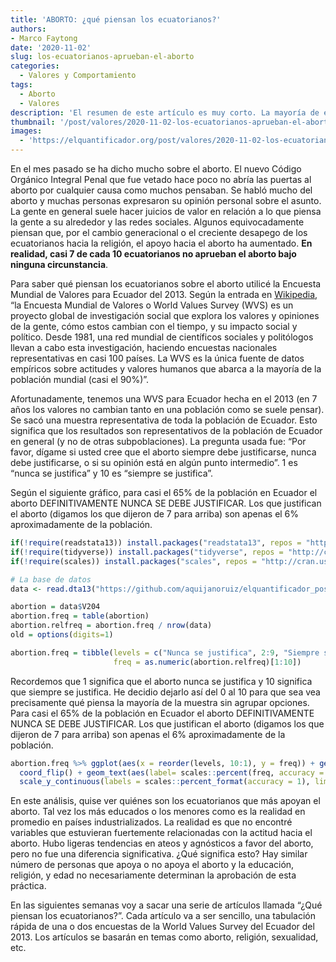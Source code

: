 ```yaml
---
title: 'ABORTO: ¿qué piensan los ecuatorianos?'
authors: 
- Marco Faytong
date: '2020-11-02'
slug: los-ecuatorianos-aprueban-el-aborto
categories:
  - Valores y Comportamiento
tags:
  - Aborto
  - Valores
description: 'El resumen de este artículo es muy corto. La mayoría de ecuatorianos y ecuatorianas no justifica el aborto bajo ninguna circunstancia. Este es el primer artículo de una serie sobre cómo piensan los ecuatorianos usando datos de la Encuesta Mundial de Valores.'
thumbnail: '/post/valores/2020-11-02-los-ecuatorianos-aprueban-el-aborto.jpeg'
images: 
  - 'https://elquantificador.org/post/valores/2020-11-02-los-ecuatorianos-aprueban-el-aborto.jpeg'
---
```


En el mes pasado se ha dicho mucho sobre el aborto. El nuevo Código Orgánico Integral Penal que fue vetado hace poco no abría las puertas al aborto por cualquier causa como muchos pensaban. Se habló mucho del aborto y muchas personas expresaron su opinión personal sobre el asunto. La gente en general suele hacer juicios de valor en relación a lo que piensa la gente a su alrededor y las redes sociales. Algunos equivocadamente piensan que, por el cambio generacional o el creciente desapego de los ecuatorianos hacia la religión, el apoyo hacia el aborto ha aumentado. **En realidad, casi 7 de cada 10 ecuatorianos no aprueban el aborto bajo ninguna circunstancia**.

Para saber qué piensan los ecuatorianos sobre el aborto utilicé la Encuesta Mundial de Valores para Ecuador del 2013. Según la entrada en [Wikipedia](https://es.wikipedia.org/wiki/Encuesta_Mundial_de_Valores), "la Encuesta Mundial de Valores o World Values Survey (WVS) es un proyecto global de investigación social que explora los valores y opiniones de la gente, cómo estos cambian con el tiempo, y su impacto social y político. Desde 1981, una red mundial de científicos sociales y politólogos llevan a cabo esta investigación, haciendo encuestas nacionales representativas en casi 100 países. La WVS es la única fuente de datos empíricos sobre actitudes y valores humanos que abarca a la mayoría de la población mundial (casi el 90%)".

Afortunadamente, tenemos una WVS para Ecuador hecha en el 2013 (en 7 años los valores no cambian tanto en una población como se suele pensar). Se sacó una muestra representativa de toda la población de Ecuador. Esto significa que los resultados son representativos de la población de Ecuador en general (y no de otras subpoblaciones). La pregunta usada fue: "Por favor, dígame si usted cree que el aborto siempre debe justificarse, nunca debe justificarse, o si su opinión está en algún punto intermedio”. 1 es “nunca se justifica” y 10 es “siempre se justifica”.

Según el siguiente gráfico, para casi el 65% de la población en Ecuador el aborto DEFINITIVAMENTE NUNCA SE DEBE JUSTIFICAR. Los que justifican el aborto (digamos los que dijeron de 7 para arriba) son apenas el 6% aproximadamente de la población.

```r
if(!require(readstata13)) install.packages("readstata13", repos = "http://cran.us.r-project.org")
if(!require(tidyverse)) install.packages("tidyverse", repos = "http://cran.us.r-project.org")
if(!require(scales)) install.packages("scales", repos = "http://cran.us.r-project.org")

# La base de datos
data <- read.dta13("https://github.com/aquijanoruiz/elquantificador_posts/raw/master/valores/2020-11-02-los-ecuatorianos-aprueban-el-aborto/WV6_Data_Ecuador_2013_Stata_v20180912.dta", generate.factors=T, nonint.factors=T)

abortion = data$V204
abortion.freq = table(abortion)
abortion.relfreq = abortion.freq / nrow(data)
old = options(digits=1)

abortion.freq = tibble(levels = c("Nunca se justifica", 2:9, "Siempre se justifica"), 
                       freq = as.numeric(abortion.relfreq)[1:10])
```

Recordemos que 1 significa que el aborto nunca se justifica y 10 significa que siempre se justifica. He decidio dejarlo así del 0 al 10 para que sea vea precisamente qué piensa la mayoría de la muestra sin agrupar opciones. Para casi el 65% de la población en Ecuador el aborto DEFINITIVAMENTE NUNCA SE DEBE JUSTIFICAR. Los que justifican el aborto (digamos los que dijeron de 7 para arriba) son apenas el 6% aproximadamente de la población.

```r
abortion.freq %>% ggplot(aes(x = reorder(levels, 10:1), y = freq)) + geom_bar(stat = "identity", fill = "skyblue") + 
  coord_flip() + geom_text(aes(label= scales::percent(freq, accuracy = 0.1)), hjust=-0.2, size=3, fontface = "italic") + labs(x="", y="", title="¿Qué piensan los ecuatorianos sobre el aborto?") +
  scale_y_continuous(labels = scales::percent_format(accuracy = 1), limits = c(0, 0.7))  + theme(axis.text=element_text(size=10)) + theme(plot.title = element_text(color="black", size=14, face="bold.italic"))
```

En este análisis, quise ver quiénes son los ecuatorianos que más apoyan el aborto. Tal vez los más educados o los menores como es la realidad en promedio en países industrializados. La realidad es que no encontré variables que estuvieran fuertemente relacionadas con la actitud hacia el aborto. Hubo ligeras tendencias en ateos y agnósticos a favor del aborto, pero no fue una diferencia significativa. ¿Qué significa esto? Hay similar número de personas que apoya o no apoya el aborto y la educación, religión, y edad no necesariamente determinan la aprobación de esta práctica.

En las siguientes semanas voy a sacar una serie de artículos llamada "¿Qué piensan los ecuatorianos?". Cada artículo va a ser sencillo, una tabulación rápida de una o dos encuestas de la World Values Survey del Ecuador del 2013. Los artículos se basarán en temas como aborto, religión, sexualidad, etc.